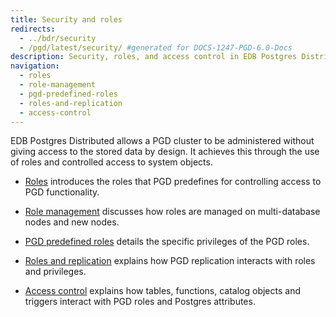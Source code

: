 ```yaml
---
title: Security and roles
redirects:
  - ../bdr/security
  - /pgd/latest/security/ #generated for DOCS-1247-PGD-6.0-Docs
description: Security, roles, and access control in EDB Postgres Distributed.
navigation:
  - roles
  - role-management
  - pgd-predefined-roles
  - roles-and-replication
  - access-control
---
```


EDB Postgres Distributed allows a PGD cluster to be administered without giving access to the stored data by design. It achieves this through the use of roles and controlled access to system objects.

* [Roles](roles) introduces the roles that PGD predefines for controlling access to PGD functionality.

* [Role management](role-management) discusses how roles are managed on multi-database nodes and new nodes.

* [PGD predefined roles](pgd-predefined-roles) details the specific privileges of the PGD roles.

* [Roles and replication](roles-and-replication) explains how PGD replication interacts with roles and privileges.

* [Access control](access-control) explains how tables, functions, catalog objects and triggers interact with PGD roles and Postgres attributes.

